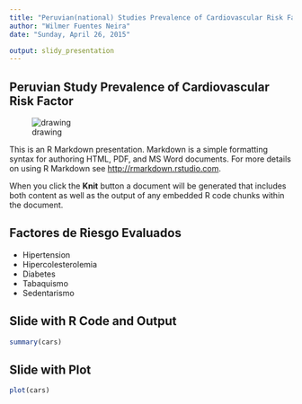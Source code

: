 ```yaml
---
title: "Peruvian(national) Studies Prevalence of Cardiovascular Risk Factor"
author: "Wilmer Fuentes Neira"
date: "Sunday, April 26, 2015"

output: slidy_presentation
---
```


##  Peruvian Study Prevalence of Cardiovascular Risk Factor 
![drawing](logo.jpg)

This is an R Markdown presentation. Markdown is a simple formatting syntax for authoring HTML, PDF, and MS Word documents. For more details on using R Markdown see <http://rmarkdown.rstudio.com>.


When you click the **Knit** button a document will be generated that includes both content as well as the output of any embedded R code chunks within the document.

## Factores de Riesgo Evaluados

- Hipertension
- Hipercolesterolemia
- Diabetes
- Tabaquismo
- Sedentarismo

## Slide with R Code and Output

```r
summary(cars)
```

## Slide with Plot

```r
plot(cars)
```

